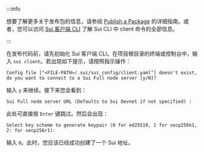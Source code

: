 :::info 

想要了解更多关于发布包的信息，请参阅 [Publish a Package](/guides/developer/first-app/publish.mdx) 的详细指南。或者，您可以访问 [Sui 客户端 CLI]((/references/cli/client.mdx) ) 了解 Sui CLI 中 client 命令的全部信息。

:::

在发布代码前，请先初始化 Sui 客户端 CLI。在项目根目录的终端或控制台中，输入 `sui client`。若出现如下提示，请按照指示操作：

```
Config file ["<FILE-PATH>/.sui/sui_config/client.yaml"] doesn't exist, do you want to connect to a Sui Full node server [y/N]?
```


输入 `y` 来继续。接下来您会看到：


```
Sui Full node server URL (Defaults to Sui Devnet if not specified) :
```


此处可直接按 `Enter` 键跳过。然后会出现：


```
Select key scheme to generate keypair (0 for ed25519, 1 for secp256k1, 2: for secp256r1):
```


输入 `0`。此时，您应该已经成功创建了一个 Sui 地址。


